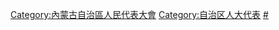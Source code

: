 [[Category:內蒙古自治區人民代表大會|Category:內蒙古自治區人民代表大會]]
[[Category:自治区人大代表|Category:自治区人大代表]]
[[Category:内蒙古自治区各级人大代表|#]]